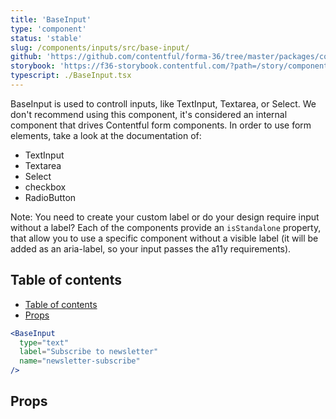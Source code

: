 ```yaml
---
title: 'BaseInput'
type: 'component'
status: 'stable'
slug: /components/inputs/src/base-input/
github: 'https://github.com/contentful/forma-36/tree/master/packages/components/inputs/src/base-checkbox'
storybook: 'https://f36-storybook.contentful.com/?path=/story/components-BaseInput--overview'
typescript: ./BaseInput.tsx
---
```


BaseInput is used to controll inputs, like TextInput, Textarea, or Select. We don't recommend using this component, it's considered an internal component that drives Contentful form components.
In order to use form elements, take a look at the documentation of:

- TextInput
- Textarea
- Select
- checkbox
- RadioButton

Note: You need to create your custom label or do your design require input without a label? Each of the components provide an `isStandalone` property, that allow you to use a specific component without a visible label (it will be added as an aria-label, so your input passes the a11y requirements).

## Table of contents

- [Table of contents](#table-of-contents)
- [Props](#props)

```jsx
<BaseInput
  type="text"
  label="Subscribe to newsletter"
  name="newsletter-subscribe"
/>
```

## Props


<Props of="BaseInput" />
